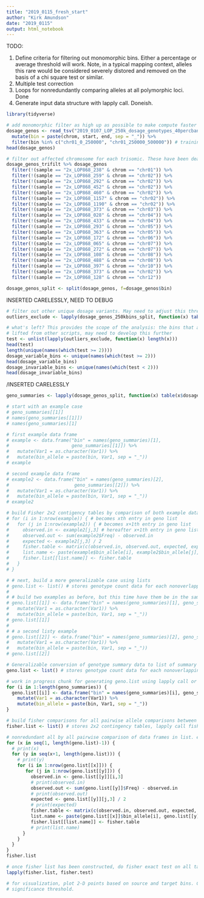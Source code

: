 ```yaml
---
title: "2019_0115_fresh_start"
author: "Kirk Amundson"
date: "2019_0115"
output: html_notebook
---
```


TODO:

1. Define criteria for filtering out monomorphic bins. Either a percentage or average threshold will work.
   Note, in a typical mapping context, alleles this rare would be considered severely distored and removed on the
   basis of a chi square test or similar.
2. Multiple test correction
3. Loops for nonredundantly comparing alleles at all polymorphic loci. Done
4. Generate input data structure with lapply call. Doneish.

```r
library(tidyverse)
```

```r
# add monomorphic filter as high up as possible to make compute faster
dosage_genos <- read_tsv("2019_0107_LOP_250k_dosage_genotypes_40percband.tsv", col_names = T) %>% 
  mutate(bin = paste(chrom, start, end, sep = "_")) %>%
  filter(bin %in% c("chr01_0_250000", "chr01_250000_500000")) # training wheels
head(dosage_genos)
```

```r
# filter out affected chromosome for each trisomic. These have been dealt with already.
dosage_genos_trifilt %>% dosage_genos
  filter(!(sample == "2x_LOP868_238" & chrom == "chr01")) %>%
  filter(!(sample == "2x_LOP868_259" & chrom == "chr02")) %>%
  filter(!(sample == "2x_LOP868_292" & chrom == "chr02")) %>%
  filter(!(sample == "2x_LOP868_452" & chrom == "chr02")) %>%
  filter(!(sample == "2x_LOP868_460" & chrom == "chr02")) %>%
  filter(!(sample == "2x_LOP868_1157" & chrom == "chr02")) %>%
  filter(!(sample == "2x_LOP868_1190" & chrom == "chr02")) %>%
  filter(!(sample == "2x_LOP868_373" & chrom == "chr03")) %>%
  filter(!(sample == "2x_LOP868_028" & chrom == "chr04")) %>%
  filter(!(sample == "2x_LOP868_433" & chrom == "chr04")) %>%
  filter(!(sample == "2x_LOP868_293" & chrom == "chr05")) %>%
  filter(!(sample == "2x_LOP868_363" & chrom == "chr05")) %>%
  filter(!(sample == "2x_LOP868_172" & chrom == "chr06")) %>%
  filter(!(sample == "2x_LOP868_065" & chrom == "chr07")) %>%
  filter(!(sample == "2x_LOP868_272" & chrom == "chr07")) %>%
  filter(!(sample == "2x_LOP868_108" & chrom == "chr08")) %>%
  filter(!(sample == "2x_LOP868_488" & chrom == "chr08")) %>%
  filter(!(sample == "2x_LOP868_397" & chrom == "chr10")) %>%
  filter(!(sample == "2x_LOP868_373" & chrom == "chr02")) %>%
  filter(!(sample == "2x_LOP868_128" & chrom == "chr12"))
```

```r
dosage_genos_split <- split(dosage_genos, f=dosage_genos$bin)
```

INSERTED CARELESSLY, NEED TO DEBUG
```r
# filter out other unique dosage variants. May need to adjust this thresholding.
outliers_exclude <- lapply(dosage_genos_250kbins_split, function(x) table(x$dosage.gt)[which(table(x$dosage.gt) > 3)])
```

```r
# what's left? This provides the scope of the analysis: the bins that are polymorphic
# lifted from other scripts, may need to develop this further
test <- unlist(lapply(outliers_exclude, function(x) length(x)))
head(test)
length(unique(names(which(test >= 2))))
dosage_variable_bins <- unique(names(which(test >= 2)))
head(dosage_variable_bins)
dosage_invariable_bins <- unique(names(which(test < 2)))
head(dosage_invariable_bins)
```
/INSERTED CARELESSLY
```r
geno_summaries <- lapply(dosage_genos_split, function(x) table(x$dosage.gt))
```

```r
# start with an example case
# geno_summaries[[1]]
# names(geno_summaries[[1]])
# names(geno_summaries)[1]

# first example data frame
# example <- data.frame("bin" = names(geno_summaries)[1],
#                       geno_summaries[[1]]) %>% 
#   mutate(Var1 = as.character(Var1)) %>% 
#   mutate(bin_allele = paste(bin, Var1, sep = "_"))
# example

# second example data frame
# example2 <- data.frame("bin" = names(geno_summaries)[2],
#                        geno_summaries[[2]]) %>% 
#   mutate(Var1 = as.character(Var1)) %>% 
#   mutate(bin_allele = paste(bin, Var1, sep = "_"))
# example2

# build Fisher 2x2 contigency tables by comparison of both example data frames
# for (i in 1:nrow(example)) { # becomes xth entry in geno list
#   for (j in 1:nrow(example2)) { # becomes x+1th entry in geno list
#     observed.in <- example2[j,3] # hereafter x+1th entry in geno list, whatever variable I end up using for that.
#     observed.out <- sum(example2$Freq) - observed.in
#     expected <- example2[j,3] / 2
#     fisher.table <- matrix(c(observed.in, observed.out, expected, expected), nrow = 2)
#     list.name <- paste(example$bin_allele[i], example2$bin_allele[j], sep = " ")
#     fisher.list[[list.name]] <- fisher.table
#   }
# }
```

```r
# # next, build a more generalizable case using lists
# geno.list <- list() # stores genotype count data for each nonoverlapping bin
# 
# # build two examples as before, but this time have them be in the same list
# geno.list[[1]] <- data.frame("bin" = names(geno_summaries)[1], geno_summaries[[1]]) %>%
#   mutate(Var1 = as.character(Var1)) %>%
#   mutate(bin_allele = paste(bin, Var1, sep = "_"))
# geno.list[[1]]
# 
# # a second listy example
# geno.list[[2]] <- data.frame("bin" = names(geno_summaries)[2], geno_summaries[[2]]) %>%
#   mutate(Var1 = as.character(Var1)) %>%
#   mutate(bin_allele = paste(bin, Var1, sep = "_"))
# geno.list[[2]]
```

```r
# Generalizable conversion of genotype summary data to list of summary data
geno.list <- list() # stores genotype count data for each nonoverlapping bin

# work in progress chunk for generating geno.list using lapply call or loop
for (i in 1:length(geno_summaries)) {
  geno.list[[i]] <- data.frame("bin" = names(geno_summaries)[i], geno_summaries[[i]]) %>% 
    mutate(Var1 = as.character(Var1)) %>% 
    mutate(bin_allele = paste(bin, Var1, sep = "_"))
}
```

```r
# build fisher comparisons for all pairwise allele comparisons between two polymorphic loci
fisher.list <- list() # stores 2x2 contingency tables, lapply call fisher exact test at the end.

# nonredundant all by all pairwise comparison of data frames in list. each fisher contingency table saved as a named entry in the list.
for (x in seq(1, length(geno.list)-1)) {
  # print(x)
  for (y in seq(x+1, length(geno.list))) {
    # print(y)
    for (i in 1:nrow(geno.list[[x]])) {
       for (j in 1:nrow(geno.list[[y]])) {
         observed.in <- geno.list[[y]][i,3]
         # print(observed.in)
         observed.out <- sum(geno.list[[y]]$Freq) - observed.in
         # print(observed.out)
         expected <- geno.list[[y]][j,3] / 2
         # print(expected)
         fisher.table <- matrix(c(observed.in, observed.out, expected, expected), nrow = 2)
         list.name <- paste(geno.list[[x]]$bin_allele[i], geno.list[[y]]$bin_allele[j], sep = " ")
         fisher.list[[list.name]] <- fisher.table
         # print(list.name)
      }
    }
  }
}
fisher.list
```

```r
# once fisher list has been constructed, do fisher exact test on all tables in fisher.list with an lapply call
lapply(fisher.list, fisher.test)
```

```r
# for visualization, plot 2-D points based on source and target bins. Color by inter-vs intrachromosomal, as well as by
# significance threshold.
```

